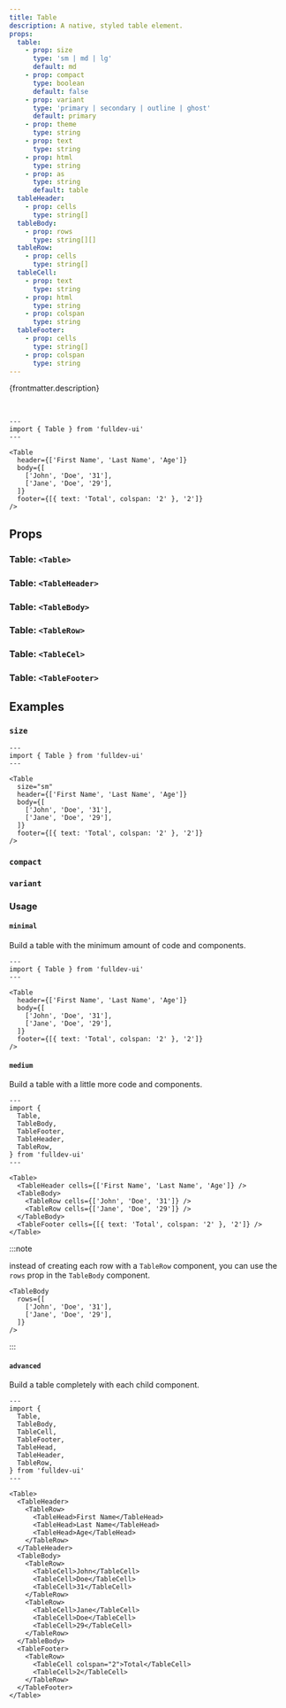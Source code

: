 ```yaml
---
title: Table
description: A native, styled table element.
props:
  table:
    - prop: size
      type: 'sm | md | lg'
      default: md
    - prop: compact
      type: boolean
      default: false
    - prop: variant
      type: 'primary | secondary | outline | ghost'
      default: primary
    - prop: theme
      type: string
    - prop: text
      type: string
    - prop: html
      type: string
    - prop: as
      type: string
      default: table
  tableHeader:
    - prop: cells
      type: string[]
  tableBody:
    - prop: rows
      type: string[][]
  tableRow:
    - prop: cells
      type: string[]
  tableCell:
    - prop: text
      type: string
    - prop: html
      type: string
    - prop: colspan
      type: string
  tableFooter:
    - prop: cells
      type: string[]
    - prop: colspan
      type: string
---
```



{frontmatter.description}

<br />

```astro live
---
import { Table } from 'fulldev-ui'
---

<Table
  header={['First Name', 'Last Name', 'Age']}
  body={[
    ['John', 'Doe', '31'],
    ['Jane', 'Doe', '29'],
  ]}
  footer={[{ text: 'Total', colspan: '2' }, '2']}
/>
```

## Props

### Table: `<Table>`

<PropsTable props={frontmatter.props.table} />

### Table: `<TableHeader>`

<PropsTable props={frontmatter.props.tableHeader} />

### Table: `<TableBody>`

<PropsTable props={frontmatter.props.tableBody} />

### Table: `<TableRow>`

<PropsTable props={frontmatter.props.tableRow} />

### Table: `<TableCel>`

<PropsTable props={frontmatter.props.tableCell} />

### Table: `<TableFooter>`

<PropsTable props={frontmatter.props.tableFooter} />

## Examples

### `size`

```astro live
---
import { Table } from 'fulldev-ui'
---

<Table
  size="sm"
  header={['First Name', 'Last Name', 'Age']}
  body={[
    ['John', 'Doe', '31'],
    ['Jane', 'Doe', '29'],
  ]}
  footer={[{ text: 'Total', colspan: '2' }, '2']}
/>
```

<SizeProp />

### `compact`

<CompactProp />

### `variant`

<VariantProp />

### Usage

#### `minimal`

Build a table with the minimum amount of code and components.

```astro live
---
import { Table } from 'fulldev-ui'
---

<Table
  header={['First Name', 'Last Name', 'Age']}
  body={[
    ['John', 'Doe', '31'],
    ['Jane', 'Doe', '29'],
  ]}
  footer={[{ text: 'Total', colspan: '2' }, '2']}
/>
```

#### `medium`

Build a table with a little more code and components.

```astro live
---
import {
  Table,
  TableBody,
  TableFooter,
  TableHeader,
  TableRow,
} from 'fulldev-ui'
---

<Table>
  <TableHeader cells={['First Name', 'Last Name', 'Age']} />
  <TableBody>
    <TableRow cells={['John', 'Doe', '31']} />
    <TableRow cells={['Jane', 'Doe', '29']} />
  </TableBody>
  <TableFooter cells={[{ text: 'Total', colspan: '2' }, '2']} />
</Table>
```

:::note

instead of creating each row with a `TableRow` component, you can use the `rows` prop in the `TableBody` component.

```astro
<TableBody
  rows={[
    ['John', 'Doe', '31'],
    ['Jane', 'Doe', '29'],
  ]}
/>
```

:::

#### `advanced`

Build a table completely with each child component.

```astro live
---
import {
  Table,
  TableBody,
  TableCell,
  TableFooter,
  TableHead,
  TableHeader,
  TableRow,
} from 'fulldev-ui'
---

<Table>
  <TableHeader>
    <TableRow>
      <TableHead>First Name</TableHead>
      <TableHead>Last Name</TableHead>
      <TableHead>Age</TableHead>
    </TableRow>
  </TableHeader>
  <TableBody>
    <TableRow>
      <TableCell>John</TableCell>
      <TableCell>Doe</TableCell>
      <TableCell>31</TableCell>
    </TableRow>
    <TableRow>
      <TableCell>Jane</TableCell>
      <TableCell>Doe</TableCell>
      <TableCell>29</TableCell>
    </TableRow>
  </TableBody>
  <TableFooter>
    <TableRow>
      <TableCell colspan="2">Total</TableCell>
      <TableCell>2</TableCell>
    </TableRow>
  </TableFooter>
</Table>
```
